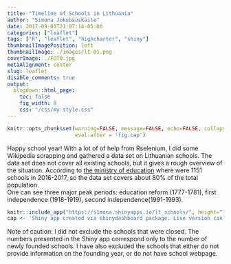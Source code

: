 ```yaml
---
title: "Timeline of Schools in Lithuania"
author: "Simona Jokubauskaite"
date: 2017-09-01T21:07:14-05:00
categories: ["leaflet"]
tags: ["R", "leaflet", "highcharter", "shiny"]
thumbnailImagePosition: left
thumbnailImage: ./images/lt-01.png
coverImage: ./FOTO.jpg
metaAlignment: center
slug: leaflet
disable_comments: true
output:
  blogdown::html_page:
    toc: false
    fig_width: 8
    css: "/css/my-style.css"
--- 
```


```r
knitr::opts_chunk$set(warning=FALSE, message=FALSE, echo=FALSE, collapse = TRUE,
                      eval.after = 'fig.cap')
```

Happy school year! With a lot of of help from Rselenium, I did some Wikipedia scrapping and gathered a data set on Lithuanian schools. The data set does not cover all existing schools, but it gives a rough overview of the situation. According to [the ministry of education](http://www.svis.smm.lt/) where were 1151 schools in 2016-2017, so the data set covers about 80$\%$ of the total population.  
One can see three major peak periods: education reform (1777-1781), first independence (1918-1919), second independence(1991-1993). 


```r
knitr::include_app("https://s1mona.shinyapps.io/lt_schools/", height="1000px")
cap <- 'Shiny app created via shinydashboard package. Live version can be found <a href="https://s1mona.shinyapps.io/lt_schools/">here</a>.'
```


Note of caution: I did not exclude the schools that were closed. The numbers presented in the Shiny app correspond only to the number of newly founded schools. I have also excluded the schools that either do not provide information on the founding year, or do not have school webpage.